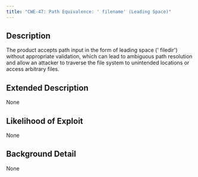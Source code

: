```yaml
---
title: "CWE-47: Path Equivalence: ' filename' (Leading Space)"
---
```


## Description
The product accepts path input in the form of leading space (' filedir') without appropriate validation, which can lead to ambiguous path resolution and allow an attacker to traverse the file system to unintended locations or access arbitrary files.

## Extended Description
None

## Likelihood of Exploit
None

## Background Detail
None
        